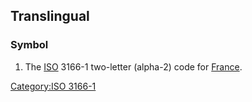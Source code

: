 {{also||Fr|fr|fr.|.fr|Fr.|Fr⁺⁶}}
==Translingual==

===Symbol===
{{head|mul|symbol}}

# The [[ISO]] 3166-1 two-letter (alpha-2) code for [[France]].

[[Category:ISO 3166-1]]